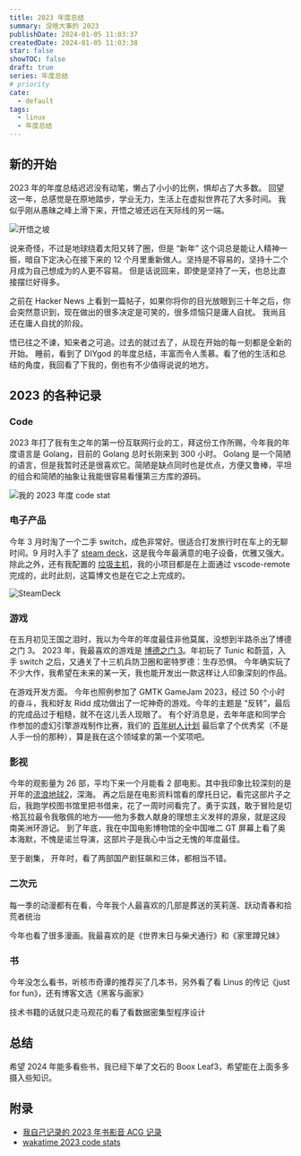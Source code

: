 ```yaml
---
title: 2023 年度总结
summary: 没啥大事的 2023
publishDate: 2024-01-05 11:03:37
createdDate: 2024-01-05 11:03:38
star: false
showTOC: false
draft: true
series: 年度总结
# priority
cate:
  - default
tags:
  - linux
  - 年度总结
---
```


## 新的开始

2023 年的年度总结迟迟没有动笔，懒占了小小的比例，惧却占了大多数。
回望这一年，总感觉是在原地踏步，学业无力，生活上在虚拟世界花了大多时间。
我似乎刚从愚昧之峰上滑下来，开悟之坡还远在天际线的另一端。

![开悟之坡](/image/2024-01-11_01-41-58.png)

说来奇怪，不过是地球绕着太阳又转了圈，但是 “新年” 这个词总是能让人精神一振，暗自下定决心在接下来的 12 个月里重新做人。坚持是不容易的，坚持十二个月成为自己想成为的人更不容易。
但是话说回来，即使是坚持了一天，也总比直接摆烂好得多。

之前在 Hacker News 上看到一篇帖子，如果你将你的目光放眼到三十年之后，你会突然意识到，现在做出的很多决定是可笑的，很多烦恼只是庸人自扰。
我尚且还在庸人自扰的阶段。

悟已往之不谏，知来者之可追。过去的就过去了，从现在开始的每一刻都是全新的开始。
睡前，看到了 DIYgod 的年度总结，丰富而令人羡慕。看了他的生活和总结的角度，我回看了下我的，倒也有不少值得说说的地方。

## 2023 的各种记录

### Code

2023 年打了我有生之年的第一份互联网行业的工，拜这份工作所赐，今年我的年度语言是 Golang，目前的 Golang 总时长刚来到 300 小时。
Golang 是一个简陋的语言，但是我暂时还是很喜欢它。简陋是缺点同时也是优点，方便又鲁棒，平坦的组合和简陋的抽象让我能很容易看懂第三方库的源码。

![我的 2023 年度 code stat](/image/2024-01-11_14-09-43.png)

### 电子产品

今年 3 月时淘了一个二手 switch，成色非常好。很适合打发旅行时在车上的无聊时间。9 月时入手了 [steam deck](/posts/20231025_steam_deck)，这是我今年最满意的电子设备，优雅又强大。
除此之外，还有我配置的 [垃圾主机](/posts/20230926_my_homelab)，我的小项目都是在上面通过 vscode-remote 完成的，此时此刻，这篇博文也是在它之上完成的。

![SteamDeck](/image/2023-12-19_10-37-22.webp)

### 游戏

在五月初见王国之泪时，我以为今年的年度最佳非他莫属，没想到半路杀出了博德之门 3。
2023 年，我最喜欢的游戏是 [博德之门 3](/posts/20231113_baldurs_gate)。年初玩了 Tunic 和蔚蓝，入手 switch 之后，又通关了十三机兵防卫圈和密特罗德：生存恐惧。
今年确实玩了不少大作，我希望在未来的某一天，我也能开发出一款这样让人印象深刻的作品。

<Dialog reverse="true">
<del>塞尔达是天，但是天外有天</del>
</Dialog>

在游戏开发方面。
今年也照例参加了 GMTK GameJam 2023，经过 50 个小时的奋斗，我和好友 Ridd 成功做出了一坨神奇的游戏。今年的主题是 “反转”，最后的完成品过于粗糙，就不在这儿丢人现眼了。
有个好消息是，去年年底和同学合作参加的虚幻引擎游戏制作比赛，我们的 [百年树人计划](/proj/ma_lu_mu_yu) 最后拿了个优秀奖（不是人手一份的那种），算是我在这个领域拿的第一个奖项吧。

### 影视

今年的观影量为 26 部，平均下来一个月能看 2 部电影。其中我印象比较深刻的是开年的[流浪地球2](/posts/sf_and_the_wandering_earth)，深海。
再之后是在电影资料馆看的摩托日记，看完这部片子之后，我跑学校图书馆里把书借来，花了一周时间看完了。勇于实践，敢于冒险是切·格瓦拉最令我敬佩的地方——他为多数人献身的理想主义发祥的源泉，就是这段南美洲环游记。
到了年底，我在中国电影博物馆的全中国唯二 GT 屏幕上看了奥本海默，不愧是诺兰导演，这部片子是我心中当之无愧的年度最佳。

至于剧集，
开年时，看了两部国产剧狂飙和三体，都相当不错。

### 二次元

每一季的动漫都有在看，今年我个人最喜欢的几部是葬送的芙莉莲、跃动青春和拾荒者统治

今年也看了很多漫画。我最喜欢的是《世界末日与柴犬通行》和《家里蹲兄妹》

### 书

今年没怎么看书，听核市奇谭的推荐买了几本书，另外看了看 Linus 的传记《just for fun》，还有博客文选《黑客与画家》

技术书籍的话就只走马观花的看了看数据密集型程序设计

## 总结

希望 2024 年能多看些书，我已经下单了文石的 Boox Leaf3，希望能在上面多多摄入些知识。

## 附录

- [我自己记录的 2023 年书影音 ACG 记录](/recap/2023.html)
- [wakatime&nbsp;2023&nbsp;code&nbsp;stats](https://wakatime.com/a-look-back-at-2023/3ad9961d-b2f1-40fb-98f9-d1ad5956c726/blctsrieyn)
